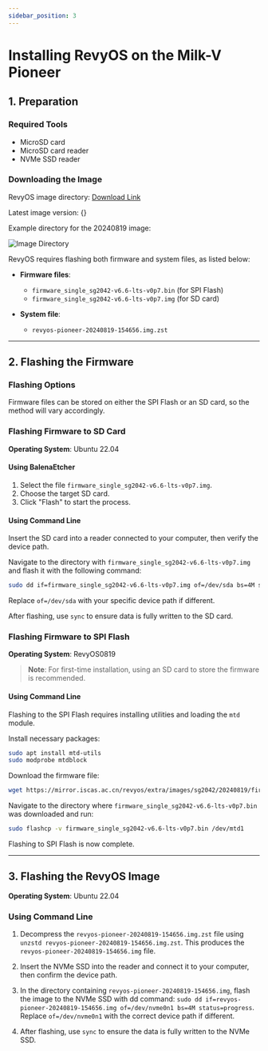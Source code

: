 ```yaml
---
sidebar_position: 3
---
```




# Installing RevyOS on the Milk-V Pioneer

## 1. Preparation

### Required Tools

- MicroSD card
- MicroSD card reader
- NVMe SSD reader

### Downloading the Image

RevyOS image directory: [Download Link](https://mirror.iscas.ac.cn/revyos/extra/images/sg2042/)

Latest image version: {<DownloadLink device="Milk-V Pioneer" />}

Example directory for the 20240819 image:

![Image Directory](/img/image-for-flash/pioneer-image-dir.png)

RevyOS requires flashing both firmware and system files, as listed below:

- **Firmware files**:
  - `firmware_single_sg2042-v6.6-lts-v0p7.bin` (for SPI Flash)
  - `firmware_single_sg2042-v6.6-lts-v0p7.img` (for SD card)

- **System file**:
  - `revyos-pioneer-20240819-154656.img.zst`

---

## 2. Flashing the Firmware

### Flashing Options

Firmware files can be stored on either the SPI Flash or an SD card, so the method will vary accordingly.

### Flashing Firmware to SD Card

**Operating System**: Ubuntu 22.04

#### Using BalenaEtcher

1. Select the file `firmware_single_sg2042-v6.6-lts-v0p7.img`.
2. Choose the target SD card.
3. Click "Flash" to start the process.

#### Using Command Line

Insert the SD card into a reader connected to your computer, then verify the device path.

Navigate to the directory with `firmware_single_sg2042-v6.6-lts-v0p7.img` and flash it with the following command:

```bash
sudo dd if=firmware_single_sg2042-v6.6-lts-v0p7.img of=/dev/sda bs=4M status=progress
```

Replace `of=/dev/sda` with your specific device path if different.

After flashing, use `sync` to ensure data is fully written to the SD card.

### Flashing Firmware to SPI Flash

**Operating System**: RevyOS0819

> **Note**: For first-time installation, using an SD card to store the firmware is recommended.

#### Using Command Line

Flashing to the SPI Flash requires installing utilities and loading the `mtd` module.

Install necessary packages:

   ```bash
   sudo apt install mtd-utils
   sudo modprobe mtdblock
   ```

Download the firmware file:

   ```bash
   wget https://mirror.iscas.ac.cn/revyos/extra/images/sg2042/20240819/firmware_single_sg2042-v6.6-lts-v0p7.bin
   ```

Navigate to the directory where `firmware_single_sg2042-v6.6-lts-v0p7.bin` was downloaded and run:

   ```bash
   sudo flashcp -v firmware_single_sg2042-v6.6-lts-v0p7.bin /dev/mtd1
   ```

Flashing to SPI Flash is now complete.

---

## 3. Flashing the RevyOS Image

**Operating System**: Ubuntu 22.04

### Using Command Line

1. Decompress the `revyos-pioneer-20240819-154656.img.zst` file using `unzstd revyos-pioneer-20240819-154656.img.zst`. This produces the `revyos-pioneer-20240819-154656.img` file.

2. Insert the NVMe SSD into the reader and connect it to your computer, then confirm the device path.

3. In the directory containing `revyos-pioneer-20240819-154656.img`, flash the image to the NVMe SSD with dd command: `sudo dd if=revyos-pioneer-20240819-154656.img of=/dev/nvme0n1 bs=4M status=progress`. Replace `of=/dev/nvme0n1` with the correct device path if different.

4. After flashing, use `sync` to ensure the data is fully written to the NVMe SSD.


